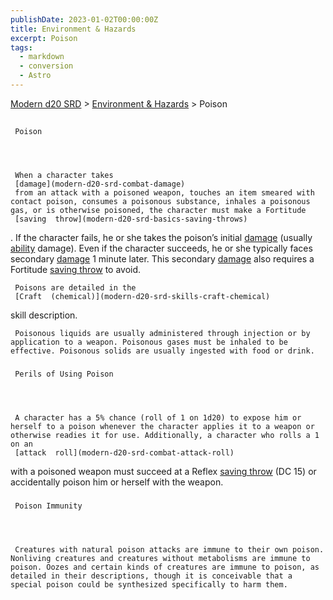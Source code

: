 ```yaml
---
publishDate: 2023-01-02T00:00:00Z
title: Environment & Hazards
excerpt: Poison
tags:
  - markdown
  - conversion
  - Astro
---
```


[Modern d20 SRD](/#modernD20) > [Environment & Hazards](modern-d20-srd-environment-hazards-index) > Poison

##

     Poison




     When a character takes
     [damage](modern-d20-srd-combat-damage)
     from an attack with a poisoned weapon, touches an item smeared with contact poison, consumes a poisonous substance, inhales a poisonous gas, or is otherwise poisoned, the character must make a Fortitude
     [saving  throw](modern-d20-srd-basics-saving-throws)
. If the character fails, he or she takes the poison’s initial
[damage](modern-d20-srd-combat-damage)
(usually
[ability](modern-d20-srd-basics-ability-scores)
damage). Even if the character succeeds, he or she typically faces secondary
[damage](modern-d20-srd-combat-damage)
1 minute later. This secondary
[damage](modern-d20-srd-combat-damage)
also requires a Fortitude
[saving throw](modern-d20-srd-basics-saving-throws)
to avoid.

     Poisons are detailed in the
     [Craft  (chemical)](modern-d20-srd-skills-craft-chemical)
skill description.

     Poisonous liquids are usually administered through injection or by application to a weapon. Poisonous gases must be inhaled to be effective. Poisonous solids are usually ingested with food or drink.

###

     Perils of Using Poison




     A character has a 5% chance (roll of 1 on 1d20) to expose him or herself to a poison whenever the character applies it to a weapon or otherwise readies it for use. Additionally, a character who rolls a 1 on an
     [attack  roll](modern-d20-srd-combat-attack-roll)
with a poisoned weapon must succeed at a Reflex
[saving throw](modern-d20-srd-basics-saving-throws)
(DC 15) or accidentally poison him or herself with the weapon.

###

     Poison Immunity




     Creatures with natural poison attacks are immune to their own poison. Nonliving creatures and creatures without metabolisms are immune to poison. Oozes and certain kinds of creatures are immune to poison, as detailed in their descriptions, though it is conceivable that a special poison could be synthesized specifically to harm them.

